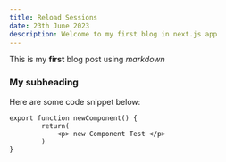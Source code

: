 ```yaml
---
title: Reload Sessions
date: 23th June 2023
description: Welcome to my first blog in next.js app
---
```


This is my **first** blog post using _markdown_

### My subheading

Here are some code snippet below:

```
export function newComponent() {
        return(
            <p> new Component Test </p>
        )
}

```

